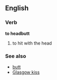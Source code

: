 ==English==
===Verb===
'''to headbutt'''

#to hit with the head

===See also===

*[[butt]]
*[[Glasgow kiss]]